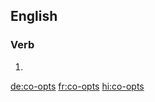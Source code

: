 ==English==

===Verb===
{{head|en|verb form}}

# {{en-third-person singular of|co-opt}}

[[de:co-opts]]
[[fr:co-opts]]
[[hi:co-opts]]